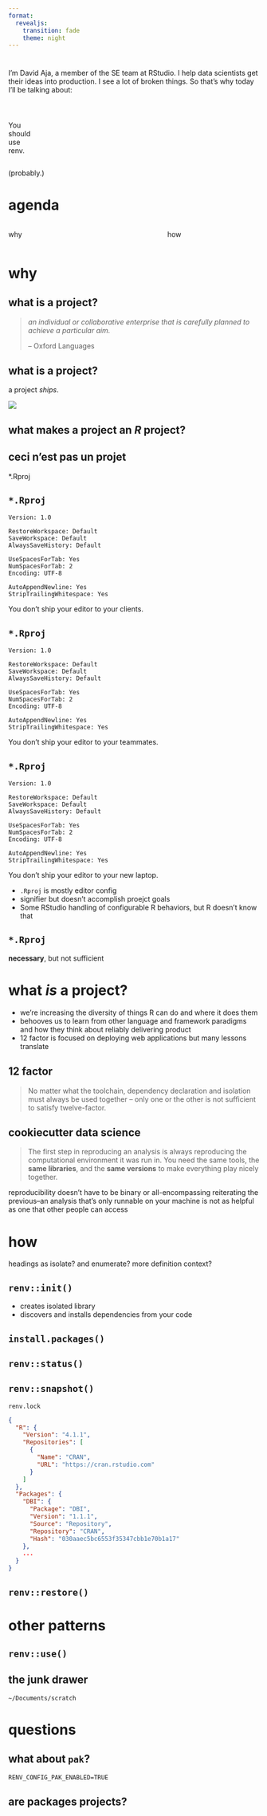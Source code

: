 ```yaml
---
format:
  revealjs:
    transition: fade
    theme: night
---
```


# {background-image="images/julia-joppien-XFUqd0u5U7w-unsplash.jpg"}

::: {.notes}
I'm David Aja, a member of the SE team at RStudio.
I help data scientists get their ideas into production.
I see a lot of broken things.
So that's why today I'll be talking about:
:::

# {background-image="images/julia-joppien-XFUqd0u5U7w-unsplash.jpg"}

:::: {.columns}

::: {.column width="30%"} 
:::{.r-fit-text color="white"}
You <br/>
should <br/>
use <br/>
renv.
:::
:::

:::{.column width="70%"}
:::
::::

::: {.fragment}
(probably.)
:::

# agenda

:::: {.columns}

::: {.column width="40%"}
::: {.r-fit-text .fragment}
why
:::
:::

::: {.column width="20%"}
:::


::: {.column width="40%"}
::: {.r-fit-text .fragment}
how
:::
:::

::::


# why

## what is a project?

::: {.fragment .fade-in}
> _an individual or collaborative enterprise that is carefully planned to achieve a particular aim._
>
> -- Oxford Languages
:::

## what is a project?

::: {.fragment .fade-in .r-fit-text}
a project _ships_.
:::

::: {.fragment}
![](images/AOL_promotional_CDs_in_Canada.jpeg)
:::

## what makes a project an _R_ project?


## ceci n'est pas un projet

::: {.r-fit-text}
*.Rproj
:::

## `*.Rproj`

```
Version: 1.0

RestoreWorkspace: Default
SaveWorkspace: Default
AlwaysSaveHistory: Default

UseSpacesForTab: Yes
NumSpacesForTab: 2
Encoding: UTF-8

AutoAppendNewline: Yes
StripTrailingWhitespace: Yes
```

::: {.fragment}
You don't ship your editor to your clients.
:::

## `*.Rproj` {transition="none"}

```
Version: 1.0

RestoreWorkspace: Default
SaveWorkspace: Default
AlwaysSaveHistory: Default

UseSpacesForTab: Yes
NumSpacesForTab: 2
Encoding: UTF-8

AutoAppendNewline: Yes
StripTrailingWhitespace: Yes
```

You don't ship your editor to your teammates.

## `*.Rproj` {transition="none"}

```
Version: 1.0

RestoreWorkspace: Default
SaveWorkspace: Default
AlwaysSaveHistory: Default

UseSpacesForTab: Yes
NumSpacesForTab: 2
Encoding: UTF-8

AutoAppendNewline: Yes
StripTrailingWhitespace: Yes
```

You don't ship your editor to your new laptop.

:::{.notes}
- `.Rproj` is mostly editor config
- signifier but doesn't accomplish proejct goals
- Some RStudio handling of configurable R behaviors, but R doesn't know that
:::


## `*.Rproj`

**necessary**, but not sufficient

# what *is* a project?

::: {.notes}
- we're increasing the diversity of things R can do and where it does them
- behooves us to learn from other language and framework paradigms and how they think about reliably delivering product
- 12 factor is focused on deploying web applications but many lessons translate
:::

## 12 factor 

>  No matter what the toolchain, dependency declaration and isolation must always be used together – only one or the other is not sufficient to satisfy twelve-factor.

## cookiecutter data science

> The first step in reproducing an analysis is always reproducing the computational environment it was run in. 
> You need the same tools, 
> the **same libraries**, 
> and the **same versions** to make everything play nicely together.

::: {.notes}
reproducibility doesn't have to be binary or all-encompassing
reiterating the previous--an analysis that's only runnable on your machine is not as helpful as one that other people can access
:::


# how

headings as isolate? and enumerate?
more definition context?

## `renv::init()`

- creates isolated library
- discovers and installs dependencies from your code

## `install.packages()`

## `renv::status()`

## `renv::snapshot()`

`renv.lock`
```json
{
  "R": {
    "Version": "4.1.1",
    "Repositories": [
      {
        "Name": "CRAN",
        "URL": "https://cran.rstudio.com"
      }
    ]
  },
  "Packages": {
    "DBI": {
      "Package": "DBI",
      "Version": "1.1.1",
      "Source": "Repository",
      "Repository": "CRAN",
      "Hash": "030aaec5bc6553f35347cbb1e70b1a17"
    },
    ...
  }
}
```

## `renv::restore()`
# other patterns

## `renv::use()`

## the junk drawer

:::{.r-fit-text}
`~/Documents/scratch`
:::



# questions

## what about `pak`?

::: {.r-fit-text}
`RENV_CONFIG_PAK_ENABLED=TRUE`
:::

## are packages projects?




